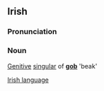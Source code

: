 ==Irish==
===Pronunciation===
{{IPA|[geb&#690;]}}
===Noun===
[[Genitive]] [[singular]] of '''[[gob#Irish|gob]]''' 'beak'

[[Irish language]]